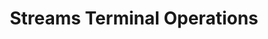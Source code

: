 ---
id: "q_jv1059"
questionType: "TRUE_FALSE"
title: "Streams Terminal Operations"
statement: "The 'forEach()' method in streams is an intermediate operation."
difficulty: "MEDIUM"
category: "Java"
correctAnswer: false
explanation: "'forEach()' is a terminal operation; it triggers the processing of the stream pipeline."
---